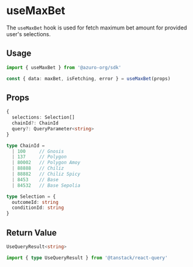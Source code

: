 
# useMaxBet

The `useMaxBet` hook is used for fetch maximum bet amount for provided user's selections.

## Usage

```ts
import { useMaxBet } from '@azuro-org/sdk'

const { data: maxBet, isFetching, error } = useMaxBet(props)
```

## Props

```ts
{
  selections: Selection[]
  chainId?: ChainId
  query?: QueryParameter<string>
}
```

```ts
type ChainId = 
  | 100     // Gnosis
  | 137     // Polygon
  | 80002   // Polygon Amoy
  | 88888   // Chiliz
  | 88882   // Chiliz Spicy
  | 8453    // Base
  | 84532   // Base Sepolia

type Selection = {
  outcomeId: string
  conditionId: string
}
```

## Return Value

```ts
UseQueryResult<string>
```

```ts
import { type UseQueryResult } from '@tanstack/react-query'
```
